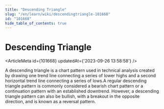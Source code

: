 ```yaml
---
title: "Descending Triangle"
slug: "/en/learn/wiki/descendingtriangle-101668"
id: "101668"
hide_table_of_contents: true
---
```



# Descending Triangle

<ArticleMeta id={101668} updatedAt={'2023-09-26 13:58:58'} />
<div className='border-solid border-b border-t-0 my-4 border-[var(--ifm-color-gray-300)]' />

A descending triangle is a chart pattern used in technical analysis created by drawing one trend line connecting a series of lower highs and a second horizontal trend line connecting a series of lows.A regular descending triangle pattern is commonly considered a bearish chart pattern or a continuation pattern with an established downtrend. However, a descending triangle pattern can also be bullish, with a breakout in the opposite direction, and is known as a reversal pattern.
